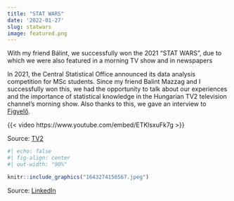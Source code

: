 ```yaml
---
title: "STAT WARS"
date: '2022-01-27'
slug: statwars
image: featured.png
---
```


With my friend Bálint, we successfully won the 2021 "STAT WARS", due to which we were also featured in a morning TV show and in newspapers

In 2021, the Central Statistical Office announced its data analysis competition for MSc students. Since my friend Balint Mazzag and I successfully won this, we had the opportunity to talk about our experiences and the importance of statistical knowledge in the Hungarian TV2 television channel's morning show. Also thanks to this, we gave an interview to [Figyelő](https://digitalstand.hu/olvaso/129772#1).

{{< video https://www.youtube.com/embed/ETKlsxuFk7g >}}

Source: [TV2](https://tv2play.hu/mokka/oriasi_verseny_es_kihivas_ok_a_statisztika_bajnokai)

```r
#| echo: false
#| fig-align: center
#| out-width: "90%"

knitr::include_graphics("1643274156567.jpeg")
```

Source: [LinkedIn](https://www.linkedin.com/posts/corvinus-university-of-budapest_ksh-corvinus-activity-6892391371714760704-d4hH?utm_source=share&utm_medium=member_desktop)
